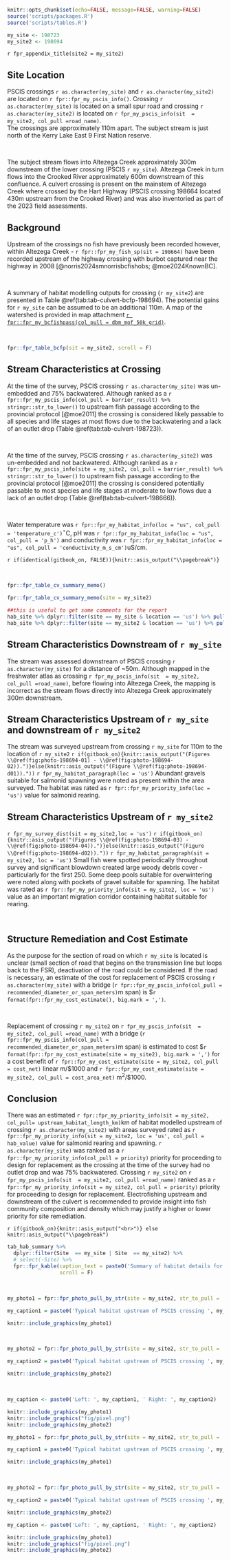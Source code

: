 
```r
knitr::opts_chunk$set(echo=FALSE, message=FALSE, warning=FALSE)
source('scripts/packages.R')
source('scripts/tables.R')

```

```r
my_site <- 198723
my_site2 <- 198694
```

`r fpr_appendix_title(site2 = my_site2)`

## Site Location {.unnumbered}

PSCIS crossings `r as.character(my_site)` and `r as.character(my_site2)` are located on `r fpr::fpr_my_pscis_info()`. Crossing `r as.character(my_site)`
is located on a small spur road and crossing `r as.character(my_site2)` is located on `r fpr_my_pscis_info(sit  = my_site2, col_pull =road_name)`.  
The crossings are approximately 110m apart. The subject stream is just north of the Kerry Lake East 9 First Nation reserve.

<br>

The subject stream flows into Altezega Creek approximately 300m downstream of the lower crossing (PSCIS `r my_site`).
Altezega Creek in turn flows into the Crooked River approximately 600m downstream of this confluence.  A culvert
crossing is present on the mainstem of Altezega Creek where crossed by the Hart Highway (PSCIS crossing 198664 located
430m upstream from the Crooked River) and was also inventoried as part of the 2023 field assessments.

## Background {.unnumbered}

Upstream of the crossings no fish have previously been recorded however, within Altezega
Creek - `r fpr::fpr_my_fish_sp(sit = 198664)` have been recorded upstream of the highway crossing with burbot
captured near the highway in 2008 [@norris2024smnorrisbcfishobs; @moe2024KnownBC].

<br>

A summary of habitat modelling outputs for crossing (`r my_site2`) are presented in Table
\@ref(tab:tab-culvert-bcfp-198694). The potential gains for `r my_site` can be assumed to be an additional 
110m. A map of the watershed is provided in map attachment
[`r fpr::fpr_my_bcfishpass(col_pull = dbm_mof_50k_grid)`](`r fpr::fpr_my_mapsheet(wshd = "parsnip", archive_date = "2022-05-27")`).

<br>

```r
fpr::fpr_table_bcfp(sit = my_site2, scroll = F) 
```


## Stream Characteristics at Crossing {.unnumbered}

At the time of the survey, PSCIS crossing `r as.character(my_site)` was
un-embedded and 75% backwatered.  Although ranked as a
`r fpr::fpr_my_pscis_info(col_pull = barrier_result) %>% stringr::str_to_lower()` to upstream fish passage according to 
the provincial protocol [@moe2011] the crossing is considered likely passable to all species and life stages at most flows due to the backwatering and a lack of an outlet drop (Table \@ref(tab:tab-culvert-198723)). 

<br>

At the time of the survey, PSCIS crossing `r as.character(my_site2)` was
un-embedded and not backwatered.  Although ranked as a
`r fpr::fpr_my_pscis_info(site = my_site2, col_pull = barrier_result) %>% stringr::str_to_lower()` to upstream fish passage according to the provincial protocol [@moe2011] the crossing is considered potentially passable to most species and life stages at moderate to low flows due a lack of an outlet drop (Table \@ref(tab:tab-culvert-198666)). 

<br>

Water temperature was `r fpr::fpr_my_habitat_info(loc = "us", col_pull = 'temperature_c')`$^\circ$C, pH was 
`r fpr::fpr_my_habitat_info(loc = "us", col_pull = 'p_h')` and conductivity was 
`r fpr::fpr_my_habitat_info(loc = "us", col_pull = 'conductivity_m_s_cm')`uS/cm.

`r if(identical(gitbook_on, FALSE)){knitr::asis_output("\\pagebreak")}`

<br>

```r
fpr::fpr_table_cv_summary_memo()

```


```r
fpr::fpr_table_cv_summary_memo(site = my_site2)


```

```r
##this is useful to get some comments for the report
hab_site %>% dplyr::filter(site == my_site & location == 'us') %>% pull(comments)
hab_site %>% dplyr::filter(site == my_site2 & location == 'us') %>% pull(comments)

```

## Stream Characteristics Downstream of `r my_site` {.unnumbered}
The stream was assessed downstream of PSCIS crossing `r as.character(my_site)` for a distance of ~50m. Although
mapped in the freshwater atlas as crossing `r fpr_my_pscis_info(sit  = my_site2, col_pull =road_name)`, before flowing into Altezega Creek, the mapping is incorrect as the stream flows directly into Altezega Creek approximately 300m downstream.  



## Stream Characteristics Upstream of `r my_site` and downstream of `r my_site2`{.unnumbered}

The stream was surveyed upstream from crossing  `r my_site` for 110m to the location of `r my_site2`
`r if(gitbook_on){knitr::asis_output("(Figures \\@ref(fig:photo-198694-01) - \\@ref(fig:photo-198694-02)).")}else(knitr::asis_output("(Figure \\@ref(fig:photo-198694-d01))."))`
`r fpr_my_habitat_paragraph(loc = 'us')` Abundant gravels suitable for salmonid spawning were noted as present within the area surveyed. The habitat was rated as `r fpr::fpr_my_priority_info(loc = 'us')` value for
salmonid rearing.

## Stream Characteristics Upstream of `r my_site2` {.unnumbered}

`r fpr_my_survey_dist(sit = my_site2,loc = 'us')`
`r if(gitbook_on){knitr::asis_output("(Figures \\@ref(fig:photo-198694-03) - \\@ref(fig:photo-198694-04)).")}else(knitr::asis_output("(Figure \\@ref(fig:photo-198694-d02))."))`
`r fpr_my_habitat_paragraph(sit = my_site2, loc = 'us')` Small fish were spotted periodically throughout survey and 
significant blowdown created large woody debris cover  - particularly for the first 250. Some deep pools suitable for overwintering were noted along with pockets of gravel suitable for spawning. The habitat was rated as
`r fpr::fpr_my_priority_info(sit = my_site2, loc = 'us')` value as an important
migration corridor containing habitat suitable for rearing.

<br>

## Structure Remediation and Cost Estimate {.unnumbered}

As the purpose for the section of road on which `r my_site` is located is unclear (small section of road that begins 
on the transmission line but loops back to the FSR), deactivation of the road could be considered.  If the 
road is necessary, an estimate of the cost for replacement of PSCIS
crossing `r as.character(my_site)` with a bridge
(`r fpr::fpr_my_pscis_info(col_pull = recommended_diameter_or_span_meters)`m
span) is \$`r format(fpr::fpr_my_cost_estimate(), big.mark = ',')`. 

<br>

Replacement of crossing `r my_site2` on  `r fpr_my_pscis_info(sit  = my_site2, col_pull =road_name)` with a bridge (`r fpr::fpr_my_pscis_info(col_pull = recommended_diameter_or_span_meters)`m
span) is estimated to cost \$`r format(fpr::fpr_my_cost_estimate(site = my_site2), big.mark = ',')` for a cost
benefit of `r fpr::fpr_my_cost_estimate(site = my_site2, col_pull = cost_net)` linear
m/\$1000 and `r fpr::fpr_my_cost_estimate(site = my_site2, col_pull = cost_area_net)`
m^2^/\$1000.

## Conclusion {.unnumbered}

There was an estimated `r fpr::fpr_my_priority_info(sit = my_site2, col_pull= upstream_habitat_length_km)`km of habitat modelled upstream of 
crossing `r as.character(my_site2)` with areas surveyed rated as `r fpr::fpr_my_priority_info(sit = my_site2, loc = 'us', col_pull = hab_value)`
value for salmonid rearing and spawning. `r as.character(my_site)` was ranked as a 
`r fpr::fpr_my_priority_info(col_pull = priority)` priority for proceeding to design for replacement as the crossing at 
the time of the survey had no outlet drop and was 75% backwatered. Crossing `r my_site2` on 
`r fpr_my_pscis_info(sit  = my_site2, col_pull =road_name)` ranked as 
a `r fpr::fpr_my_priority_info(sit = my_site2, col_pull = priority)` priority for proceeding to design for replacement. 
Electrofishing upstream and downstream of the culvert is recommended to provide insight into fish community composition 
and density which may justify a higher or lower priority for site remediation.

`r if(gitbook_on){knitr::asis_output("<br>")} else knitr::asis_output("\\pagebreak")`

```r
tab_hab_summary %>% 
  dplyr::filter(Site  == my_site | Site  == my_site2) %>% 
  # select(-Site) %>% 
  fpr::fpr_kable(caption_text = paste0('Summary of habitat details for PSCIS crossings ', my_site, ' and ', my_site2, '.'),
                 scroll = F) 

```

<br>

```r
my_photo1 = fpr::fpr_photo_pull_by_str(site = my_site2, str_to_pull = '_ds_typical1')

my_caption1 = paste0('Typical habitat upstream of PSCIS crossing ', my_site, ' and downstream of ', my_site2, '.')


```

```r
knitr::include_graphics(my_photo1)
```

<br>

```r
my_photo2 = fpr::fpr_photo_pull_by_str(site = my_site2, str_to_pull = '_ds_typical2')

my_caption2 = paste0('Typical habitat upstream of PSCIS crossing ', my_site, '.')
```

```r
knitr::include_graphics(my_photo2)

```

<br>

```r

my_caption <- paste0('Left: ', my_caption1, ' Right: ', my_caption2)

knitr::include_graphics(my_photo1)
knitr::include_graphics("fig/pixel.png")
knitr::include_graphics(my_photo2)
```

```r
my_photo1 = fpr::fpr_photo_pull_by_str(site = my_site2, str_to_pull = '_us_typical1')

my_caption1 = paste0('Typical habitat upstream of PSCIS crossing ', my_site2, '.')
```

```r
knitr::include_graphics(my_photo1)
```

<br>

```r
my_photo2 = fpr::fpr_photo_pull_by_str(site = my_site2, str_to_pull = '_us_typical2')

my_caption2 = paste0('Typical habitat upstream of PSCIS crossing ', my_site2, '.')

```

```r
knitr::include_graphics(my_photo2)
```

```r

my_caption <- paste0('Left: ', my_caption1, ' Right: ', my_caption2)

knitr::include_graphics(my_photo1)
knitr::include_graphics("fig/pixel.png")
knitr::include_graphics(my_photo2)
```
